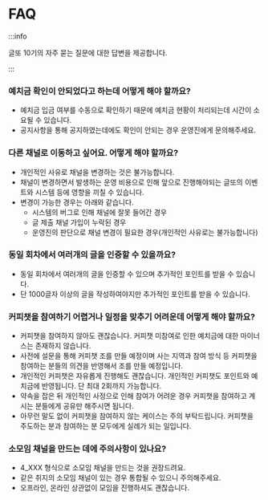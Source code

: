 # FAQ

:::info

글또 10기의 자주 묻는 질문에 대한 답변을 제공합니다.

:::

### 예치금 확인이 안되었다고 하는데 어떻게 해야 할까요?
- 예치금 입금 여부를 수동으로 확인하기 때문에 예치금 현황이 처리되는데 시간이 소요될 수 있습니다.
- 공지사항을 통해 공지하였는데에도 확인이 안되는 경우 운영진에게 문의해주세요.

### 다른 채널로 이동하고 싶어요. 어떻게 해야 할까요?
- 개인적인 사유로 채널을 변경하는 것은 불가능합니다.
- 채널이 변경하면서 발생하는 운영 비용으로 인해 앞으로 진행해야되는 글또의 이벤트와 시스템 등에 영향을 끼칠 수 있습니다.
- 변경이 가능한 경우는 아래와 같습니다.
    - 시스템의 버그로 인해 채널에 잘못 들어간 경우
    - 글 제출 채널 가입이 누락된 경우
    - 운영진의 판단으로 채널 변경이 필요한 경우(개인적인 사유로는 불가능합니다)

### 동일 회차에서 여러개의 글을 인증할 수 있을까요?
- 동일 회차에서 여러개의 글을 인증할 수 있으며 추가적인 포인트를 받을 수 있습니다.
- 단 1000글자 이상의 글을 작성하여야지만 추가적인 포인트를 받을 수 있습니다.

### 커피챗을 참여하기 어렵거나 일정을 맞추기 어려운데 어떻게 해야 할까요?
- 커피챗을 참여하지 않아도 괜찮습니다. 커피챗 미참여로 인한 예치금에 대한 마이너스는 존재하지 않습니다.
- 사전에 설문을 통해 커피챗 조를 만들 예정이며 사는 지역과 참여 방식 등 커피챗을 참여하는 분들의 의견을 반영해서 조를 만들 예정입니다. 
- 개인적인 커피챗은 자유롭게 진행해도 괜찮습니다. 개인적인 커피챗도 포인트와 예치금에 반영됩니다. 단 최대 2회까지 가능합니다.
- 약속을 잡은 뒤 개인적인 사정으로 인해 참여가 어려운 경우 커피챗을 참여하고 계시는 분들에게 공유만 해주시면 됩니다.
- 아무런 말도 없이 커피챗을 참여하지 않는 케이스는 주의 부탁드립니다. 커피챗을 주도하는 분과 참여하는 분 모두에게 실례가 되는 일입니다.

### 소모임 채널을 만드는 데에 주의사항이 있나요?
- 4_XXX 형식으로 소모임 채널을 만드는 것을 권장드려요.
- 같은 취지의 소모임 채널이 있는 경우 통합될 수 있으니 주의해주세요.
- 오프라인, 온라인 상관없이 모임을 진행하셔도 괜찮습니다.




